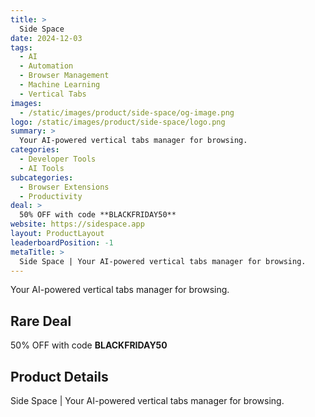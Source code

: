 ```yaml
---
title: >
  Side Space
date: 2024-12-03
tags:
  - AI
  - Automation
  - Browser Management
  - Machine Learning
  - Vertical Tabs
images:
  - /static/images/product/side-space/og-image.png
logo: /static/images/product/side-space/logo.png
summary: >
  Your AI-powered vertical tabs manager for browsing.
categories:
  - Developer Tools
  - AI Tools
subcategories:
  - Browser Extensions
  - Productivity
deal: >
  50% OFF with code **BLACKFRIDAY50**
website: https://sidespace.app
layout: ProductLayout
leaderboardPosition: -1
metaTitle: >
  Side Space | Your AI-powered vertical tabs manager for browsing.
---
```

Your AI-powered vertical tabs manager for browsing.

## Rare Deal

50% OFF with code **BLACKFRIDAY50**

## Product Details

Side Space | Your AI-powered vertical tabs manager for browsing.


